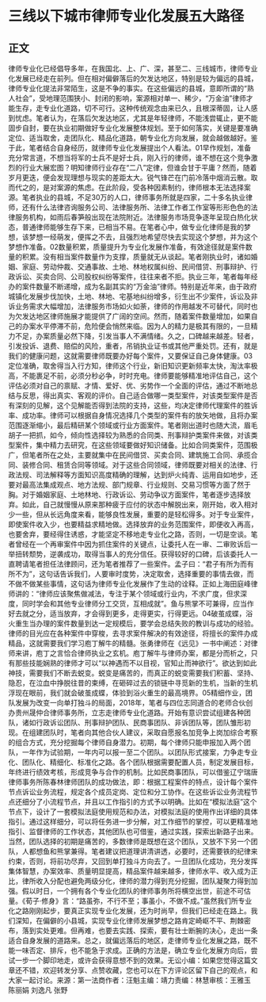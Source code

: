# 三线以下城市律师专业化发展五大路径
## 正文
律师专业化已经倡导多年，在我国北、上、广、深，甚至二、三线城市，律师专业化发展已经走在前列。但在相对偏僻落后的欠发达地区，特别是较为偏远的县城，律师专业化提法非常陌生，这是不争的事实。在这些偏远的县城，意即所谓的“熟人社会”，受地理范围狭小、封闭的影响，案源相对单一、稀少，“万金油”律师才能生存，走专业化道路，切不可行。这种传统观念由来已久，且根深蒂固，让人感到忧虑。笔者认为，在落后欠发达地区，尤其是年轻律师，不能浅尝辄止，更不能固步自封，要在执业初期做好专业化发展整体规划。至于如何落实，关键是要准确定位、适当取舍，走团队化、精品化道路，朝专业化方向发展，就会越做越好。鉴于此，笔者结合自身经历，就律师专业化发展提出个人看法。01早作规划，准备充分常言道，不想当将军的士兵不是好士兵，刚入行的律师，谁不想在这个竞争激烈的行业大展宏图？明知律师行业存在“二八”定律，但谁会甘于平庸？然而，随着岁月更迭，便会发现理想与现实的差距太大。锐气锋芒在门前冷落中烟消云散。取而代之的，是对案源的焦虑。在此阶段，受各种因素制约，律师根本无法选择案源。笔者执业的县城，不足30万的人口，律师事务所就是四家，二十多名执业律师，还有什么法律咨询服务公司、法律服务所、法律工作者工作室等形形色色的法律服务机构，如雨后春笋般出现在法院附近。法律服务市场竞争逐年呈现白热化状态，普通律师能够生存下来，已相当不易。在笔者心中，做专业化律师是我的梦想，该梦想一经萌发，便挥之不去，且强烈地希望尽快去实现这个梦想，并为这个梦想作准备。02数量积累，质量提升为专业化发展作准备，有效途径就是案件数量的积累。没有相当案件数量作为支撑，质量就无从谈起。笔者刚执业时，诸如婚姻、家庭、劳动仲裁、交通事故、土地、林地权属纠纷、民间借贷、刑事辩护、行政诉讼、买卖合同、公司股权纠纷等案件，往往来者不拒。执业三年，笔者每年经办的案件数量不断递增，成为名副其实的“万金油”律师。特别是近年来，由于政府城镇化发展步伐加快，土地、林地、宅基地纠纷增多，衍生出不少案件，诉讼及非诉业务需求大幅增加，法律服务市场如火如荼，律师的作用越发不可替代，同时也为欠发达地区律师施展才能提供了广阔的空间。然而，随着案件数量增加，如果自己的办案水平停滞不前，危险便会悄然来临。因为人的精力是极其有限的，一旦精力不足，办案质量必然下降，引发当事人不满情绪。久之，口碑越来越差。轻者，引发投诉、退费、赔偿的风险，重者，吊销执业证书或其他严重处罚。还有，就是我们的健康问题，这就需要律师既要办好每个案件，又要保证自己身体健康。03定位准确，取舍得当入行方知，律师这个行业，新旧知识更新频率太快，淘汰率极高，不能裹足不前，必须分秒必争，时时充电。律师要能够精准地评估自己，这个评估必须对自己的禀赋、才情、爱好、优、劣势作一个全面的评估，通过不断地总结与反思，得出真实、客观的评价。自己适合做哪一类型案件，对该类型案件是否有深刻的见解，这个见解能否得到法院的支持，这些，均决定律师代理案件的胜诉率、成功率。律师可以根据自身情况选择几个类型的案件有的放矢地做，且将办案范围逐渐缩小，最后精研某个领域或行业方面案件。笔者刚出道时也随大流，眉毛胡子一把抓，如今，倾向性选择较为熟悉的合同类、刑事辩护类案件来做，对该类型案件，集中精力去研究，在这些领域要做好知识储备。比如合同类案件，范围极广，但笔者所在之处，主要就集中在民间借贷、买卖合同、建筑施工合同、承揽合同、装修合同、租赁合同等领域。对于这些合同领域，律师既要对相关的法律、行政法规、司法解释等方面知识高度精确的理解，达到炉火纯青、运用自如地步，还要对最高法集成观点、地方法规、部门规章、行业规则、交易习惯等方面了然于胸。对于婚姻家庭、土地林地、行政诉讼、劳动争议方面案件，笔者逐步选择放弃。如此，自己就慢慢从原来那种疲于应付的状态中解脱出来，刚开始，收入相对少一些，但从长远角度来看，能够良性发展，重要的是轻松得多。对于专业案件，即使案件收入少，也要精益求精地做。选择放弃的业务范围案件，即便收入再高，也要舍弃，要经得住诱惑，才能坚定不移地走专业化之路，否则，一切是空谈。笔者曾经在一个再审案件中因为抓住案件的关键点，让委托人在一审、二审败诉后一举扭转颓势，逆袭成功，取得当事人的充分信任。获得较好的口碑，后该委托人一直聘请笔者担任法律顾问，还为笔者推荐了一些案件。孟子曰：“君子有所为而有所不为”，这句话告诉我们，人要审时度势，决定取舍，选择重要的事情去做，而不做不做某些事情，这句话为律师专业化发展作了生动的诠释。正如上海田庭峰律师讲的：“律师应该聚焦做减法，专注于某个领域或行业内，不求广度，但求深度，同时学会和其他专业律师分工交货，互相成就”。鱼与熊掌不可兼得，应当作好去就之分，适当放弃，才会得到更多，走得更实，行得更远。04破茧成蝶，浴火重生当办理的案件数量到达一定规模后，要学会总结失败的教训与成功的经验。律师的目光应在各种案件中穿梭，去寻求案件解决的有效途径，将擅长的案件办成精品，这就需要我们学习庖丁解牛的精髓。张勇律师在《远见》一书中阐述：对律师来讲，庖丁之言恰合律师执业之玄机。庖丁解牛与律师办案，都是分而析之，只有那些技能娴熟的律师才可以“以神遇而不以目视，官知止而神欲行”。欲达到如此神技，需要我们不断去蜕变。蜕变是痛苦的，而真正的蜕变需要我们积蓄、坚持、隐忍，在泣血中挣脱往昔的束缚，在砸碎过去的锁链中寻觅新的生机，当新的生机浮现在眼前，我们就会破茧成蝶，体验到浴火重生的最高境界。05精细作业，团队发展为改变一向单打独斗的局面，2018年，笔者与四位志同道合的老师合伙创办贵州晟仲合律师事务所，立志走律师专业化道路。开始有意识尝试组建各种团队，诸如行政诉讼团队、刑事辩护团队、民商事团队、非诉团队等，团队雏形初现。在组建团队时，笔者向其他合伙人建议，采取自愿报名加竞争上岗加综合考察的组合方式，充分挖掘每个律师自身潜力。初期，每个律师只能申报加入两个团队，一年作为试验期，一年内可以报一至二个团队。以团队形式接案，力争走专业化、团队化、精细化、标准化之路。各个团队根据需要配置人员，制定发展目标，年终进行绩效考核，形成竞争与合作的机制。比如民商事团队，可以借鉴辽宁瑞唐律师事务所陈春林律师团队的成功做法，即：根据工程案件的特点，设计每个案件节点诉讼业务流程，规定各个成员定岗、定位和分工协作。在这些诉讼业务流程节点还细分了小流程节点，并且以工作指引的方式予以明确。比如在“模拟法庭”这个节点下，设计了一套模拟法庭使用规范和办法，对模拟法庭的使用作出详细的具体指引。通过这样细分，可以将任务进一步分解，对工作细节的掌控，可以更精准地指引、监督律师的工作状态，其他团队也可借鉴，通过实践，探索出新路子出来。当然，团队选择的初期是痛苦的，多数律师是既想在这个团队，又放不下另一个团队，人都想鱼和熊掌兼得。笔者建议把道理讲清讲透，必要时，还需要铁的纪律来约束，否则，将前功尽弃，又回到单打独斗方向去了。一旦团队化成功，充分发挥集体智慧，办案效率、质量明显提高，精品案件越来越多，律师水平、收入成为正比，律所收入分配也避免两级分化，律师的潜力得到充分挖掘，团队凝聚力得到加强。假以时日，一个拥有各个专业化团队的律师事务所将横空出世，前途不可估量。《荀子·修身》言：“路虽弥，不行不至；事虽小，不做不成。”虽然我们所专业化之路刚刚起步，要真正实现专业化发展，还为时尚早，但我们已经走在路上。我们深知，在偏僻的小县城，实现专业化律师发展梦想之路肯定崎岖不平、荆棘密布，落到实处更难。但再难，也要去实践、探索，要有壮士断腕的决心，走出一条适合自身发展的道路来。总之，就偏远落后的地区，走律师专业化发展之路，既不能一味否定、排斥，也不能急于求成。正确的方法是，确立专业化发展方向后，尝试一步一个脚印地走，或许会获得意想不到的效果。无讼小编：如果您觉得这篇文章还不错，欢迎转发分享、点赞收藏，您也可以在下方评论区留下自己的观点，和大家一起讨论。来源：第一法商作者：汪魁主编：靖力责编：林慧审核：王雅玉 陈丽娟 刘逸凡 张野